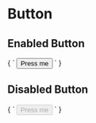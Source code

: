 
<Meta title="Form/Button (&lt;button&gt;)" />

# Button

## Enabled Button

<Preview>
  <Story name="Enabled Button" height="200px">
    {
      `
      <button>Press me</button>
      `
    }
  </Story>
</Preview>

## Disabled Button

<Preview>
  <Story name="Disabled Button" height="200px">
    {
      `
      <button disabled>Press me</button>
      `
    }
  </Story>
</Preview>
